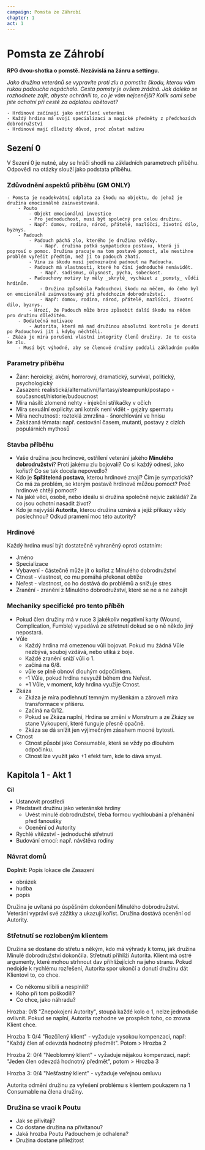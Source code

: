```yaml
---
campaign: Pomsta ze Záhrobí
chapter: 1
act: 1
---
```


# Pomsta ze Záhrobí

**RPG dvou-shotka o pomstě. Nezávislá na žánru a settingu.**

_Jako družina veteránů se vypravíte proti zlu a pomstíte škodu, kterou vám rukou padoucha napáchalo. Cesta pomsty je ovšem zrádná. Jak daleko se rozhodnete zajít, abyste ochránili to, co je vám nejcenější? Kolik sami sebe jste ochotní při cestě za odplatou obětovat?_

    - Hrdinové začínají jako ostřílení veteráni
    - Každý hrdina má svojí specializaci a magické předměty z předchozích dobrodružství
    - Hrdinové mají důležitý důvod, proč zůstat naživu

## Sezení 0

V Sezení 0 je nutné, aby se hráči shodli na základních parametrech příběhu. Odpovědi na otázky slouží jako podstata příběhu.

### Zdůvodnění aspektů příběhu (GM ONLY)

    - Pomsta je neadekvátní odplata za škodu na objektu, do jehož je družina emocionálně zainvestovaná.
        - Pouto
            - Objekt emocionální investice
            - Pro jednoduchost, musí být společný pro celou družinu.
            - Např: domov, rodina, národ, přátelé, mazlíčci, životní dílo, byznys.
        - Padouch
            - Padouch páchá zlo, kterého je družina svědky.
                - Např. družina potká sympatickou postavu, která ji poprosí o pomoc. Družina pracuje na tom postavě pomoct, ale nestihne problém vyřešit předtím, než jí to padouch zhatí.
            - Vina za škodu musí jednoznačně padnout na Padoucha.
            - Padouch má vlastnosti, které ho činí jednoduché nenávidět.
                - Např. sadismus, úlysnost, pýcha, sobeckost.
            - Padouchovy motivy by měly _skrytě_ vycházet z _pomsty_ vůdči hrdinům.
                - Družina způsobila Padouchovi škodu na něčem, do čeho byl on emocionálně zainvestovaný při předchozím dobrodružství.
                - Např: domov, rodina, národ, přátelé, mazlíčci, životní dílo, byznys.
            - Hrozí, že Padouch může brzo způsobit další škodu na něčem pro družinu důležitém.
        - Dodatečná motivace
            - Autorita, která má nad družinou absolutní kontrolu je donutí po Padouchovi jít i kdyby něchtěli.
    - Zkáza je míra porušení vlastní integrity členů družiny. Je to cesta ke zlu.
        - Musí být výhodné, aby se členové družiny poddali základním pudům

### Parametry příběhu

-   Žánr: heroický, akční, horrorový, dramatický, survival, politický, psychologický
-   Zasazení: realistická/alternativní/fantasy/steampunk/postapo - současnost/historie/budoucnost
-   Míra násilí: zlomené nehty - injekční stříkačky v očích
-   Míra sexuální explicity: ani kotník není vidět - gejzíry spermatu
-   Míra nechutnosti: rozteklá zmrzlina - šnorchlování ve hnisu
-   Zakázaná témata: např. cestování časem, mutanti, postavy z cizích populárních mythosů

### Stavba příběhu

-   Vaše družina jsou hrdinové, ostřílení veterání jakého **Minulého dobrodružství**? Proti jakému zlu bojovali? Co si každý odnesl, jako kořist? Co se tak docela nepovedlo?
-   Kdo je **Spřátelená postava**, kterou hrdinové znají? Čím je sympatická? Co má za problém, se kterým postavě hrdinové můžou pomoct? Proč hrdinové chtějí pomoct?
-   Na jaké věci, osobě, nebo ideálu si družina společně nejvíc zakládá? Za co jsou ochotní nasadit život?
-   Kdo je nejvyšší **Autorita**, kterou družina uznává a jejíž příkazy vždy poslechnou? Odkud pramení moc této autority?

### Hrdinové

Každý hrdina musí být dostatečně vyhraněný oproti ostatním:

-   Jméno
-   Specializace
-   Vybavení - částečně může jít o kořist z Minulého dobrodružství
-   Ctnost - vlastnost, co mu pomáhá překonat obtíže
-   Neřest - vlastnost, co ho dostává do problémů a snižuje stres
-   Zranění - zranění z Minulého dobrodružství, které se ne a ne zahojit

### Mechaniky specifické pro tento příběh

-   Pokud člen družiny má v ruce 3 jakékoliv negativní karty (Wound, Complication, Fumble) vypadává ze střetnutí dokud se o ně někdo jiný nepostará.
-   Vůle
    -   Každý hrdina má omezenou vůli bojovat. Pokud mu žádná Vůle nezbývá, souboj vzdává, nebo utíká z boje.
    -   Každé zranění sníží vůli o 1.
    -   začíná na 6/8.
    -   vůle se plně obnoví dlouhým odpočinkem.
    -   -1 Vůle, pokud hrdina nevyužil během dne Neřest.
    -   +1 Vůle, v moment, kdy hrdina využije Ctnost.
-   Zkáza
    -   Zkáza je míra podlehnutí temným myšlenkám a zároveň míra transformace v příšeru.
    -   Začíná na 0/12.
    -   Pokud se Zkáza naplní, Hrdina se změní v Monstrum a ze Zkázy se stane Vykoupení, které funguje přesně opačně.
    -   Zkáza se dá snížit jen výjimečným zásahem mocné bytosti.
-   Ctnost
    -   Ctnost působí jako Consumable, která se vždy po dlouhém odpočinku.
    -   Ctnost lze využít jako +1 efekt tam, kde to dává smysl.

## Kapitola 1 - Akt 1

**Cíl**

-   Ustanovit prostředí
-   Představit družinu jako veteránské hrdiny
    -   Uvést minulé dobrodružství, třeba formou vychloubání a přehánění před fanoušky
    -   Ocenění od Autority
-   Rychlé vítězství - jednoduché střetnutí
-   Budování emocí: např. návštěva rodiny

### Návrat domů

**Doplnit**: Popis lokace dle Zasazení

-   obrázek
-   hudba
-   popis

Družina je uvítaná po úspěšném dokončení Minulého dobrodružství.
Veteráni vypráví své zážitky a ukazují kořist.
Družina dostává ocenění od Autority.

### Střetnutí se rozlobeným klientem

Družina se dostane do střetu s někým, kdo má výhrady k tomu, jak družina Minulé dobrodružství dokončila. Střetnutí přihlíží Autorita. Klient má ostré argumenty, které mohou strhnout dav přihlížejících na jeho stranu. Pokud nedojde k rychlému rozřešení, Autorita spor ukončí a donutí družinu dát Klientovi to, co chce.

-   Co někomu slíbili a nesplnili?
-   Koho při tom poškodili?
-   Co chce, jako náhradu?

Hrozba: 0/8 "Znepokojení Autority", stoupá každé kolo o 1, nelze jednoduše ovlivnit. Pokud se naplní, Autorita rozhodne ve prospěch toho, co zrovna Klient chce.

Hrozba 1: 0/4 "Rozčílený klient" - vyžaduje vysokou kompenzaci, např: "Každý člen ať odevzdá hodnotný předmět". Potom > Hrozba 2

Hrozba 2: 0/4 "Neoblomný klient" - vyžaduje nějakou kompenzaci, např: "Jeden člen odevzdá hodnotný předmět", potom > Hrozba 3

Hrozba 3: 0/4 "Nešťastný klient" - vyžaduje veřejnou omluvu

Autorita odmění družinu za vyřešení problému s klientem poukazem na 1 Consumable na člena družiny.

### Družina se vrací k Poutu

-   Jak se přivítají?
-   Co dostane družina na přivítanou?
-   Jaká hrozba Poutu Padouchem je odhalena?
-   Družina dostane příležitost
